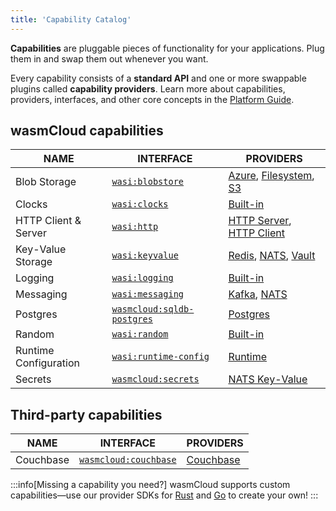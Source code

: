 ```yaml
---
title: 'Capability Catalog'
---
```


**Capabilities** are pluggable pieces of functionality for your applications. Plug them in and swap them out whenever you want.

Every capability consists of a **standard API** and one or more swappable plugins called **capability providers**. Learn more about capabilities, providers, interfaces, and other core concepts in the [Platform Guide](/docs/concepts/index.mdx).

## wasmCloud capabilities

| NAME                   | INTERFACE                                                                                        | PROVIDERS                |
|------------------------|--------------------------------------------------------------------------------------------------|--------------------------|
| Blob Storage           | [`wasi:blobstore`](https://github.com/WebAssembly/wasi-blobstore)                                | [Azure](https://github.com/orgs/wasmCloud/packages/container/package/blobstore-azure), [Filesystem](https://github.com/orgs/wasmCloud/packages/container/package/blobstore-fs), [S3](https://github.com/orgs/wasmCloud/packages/container/package/blobstore-s3) |
| Clocks                 | [`wasi:clocks`](https://github.com/WebAssembly/wasi-clocks)                                      | [Built-in](/docs/concepts/providers#built-in-providers) |
| HTTP Client & Server   | [`wasi:http`](https://github.com/WebAssembly/wasi-http)                                          | [HTTP Server](https://github.com/orgs/wasmCloud/packages/container/package/http-server), [HTTP Client](https://github.com/orgs/wasmCloud/packages/container/package/http-client) |
| Key-Value Storage      | [`wasi:keyvalue`](https://github.com/WebAssembly/wasi-keyvalue)                                  | [Redis](https://github.com/orgs/wasmCloud/packages/container/package/keyvalue-redis), [NATS](https://github.com/orgs/wasmCloud/packages/container/package/keyvalue-nats), [Vault](https://github.com/orgs/wasmCloud/packages/container/package/keyvalue-vault) |
| Logging                | [`wasi:logging`](https://github.com/WebAssembly/wasi-logging)                                    | [Built-in](/docs/concepts/providers#built-in-providers) |
| Messaging              | [`wasi:messaging`](https://github.com/WebAssembly/wasi-messaging)                                | [Kafka](https://github.com/orgs/wasmCloud/packages/container/package/messaging-kafka), [NATS](https://github.com/orgs/wasmCloud/packages/container/package/messaging-nats) |
| Postgres               | [`wasmcloud:sqldb-postgres`](https://github.com/vados-cosmonic/wit-wasmcloud-postgres)           | [Postgres](https://github.com/wasmCloud/wasmCloud/pkgs/container/sqldb-postgres) |
| Random                 | [`wasi:random`](https://github.com/WebAssembly/wasi-random) | [Built-in](/docs/concepts/providers#built-in-providers) |
| Runtime Configuration  | [`wasi:runtime-config`](https://github.com/WebAssembly/wasi-runtime-config)                      | [Runtime](https://github.com/wasmCloud/wasmCloud/tree/main/crates/runtime) |
| Secrets                | [`wasmcloud:secrets`](https://github.com/wasmCloud/wasmCloud/tree/main/crates/secrets-types/wit) | [NATS Key-Value](https://github.com/wasmCloud/wasmCloud/tree/main/crates/secrets-nats-kv) |

## Third-party capabilities

| NAME                   | INTERFACE                                                                                                      | PROVIDERS             |
|------------------------|----------------------------------------------------------------------------------------------------------------|-----------------------|
| Couchbase              | [`wasmcloud:couchbase`](https://github.com/couchbaselabs/wasmcloud-provider-couchbase/tree/main/wit/couchbase) | [Couchbase](https://github.com/couchbaselabs/wasmcloud-provider-couchbase) |
  

:::info[Missing a capability you need?]
wasmCloud supports custom capabilities&mdash;use our provider SDKs for [Rust](https://crates.io/crates/wasmcloud-provider-sdk) and [Go](https://github.com/wasmCloud/provider-sdk-go) to create your own!
:::